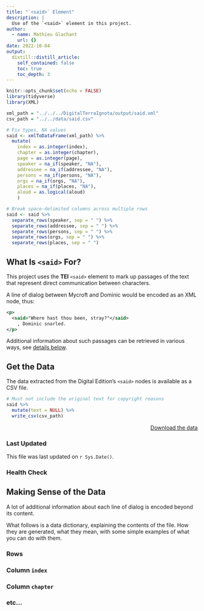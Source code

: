 ```yaml
---
title: "`<said>` Element"
description: |
  Use of the `<said>` element in this project.
author:
  - name: Mathieu Glachant
    url: {}
date: 2022-10-04
output:
  distill::distill_article:
    self_contained: false
    toc: true
    toc_depth: 3
---
```



```r
knitr::opts_chunk$set(echo = FALSE)
library(tidyverse)
library(XML)

xml_path = "../../../DigitalTerraIgnota/output/said.xml"
csv_path = "../../data/said.csv"

```

```r
# Fix types, NA values
said <- xmlToDataFrame(xml_path) %>%
  mutate(
    index = as.integer(index),
    chapter = as.integer(chapter),
    page = as.integer(page),
    speaker = na_if(speaker, "NA"),
    addressee = na_if(addressee, "NA"),
    persons = na_if(persons, "NA"),
    orgs = na_if(orgs, "NA"),
    places = na_if(places, "NA"),
    aloud = as.logical(aloud)
    )
```

```r
# Break space-delimited columns across multiple rows
said <- said %>%
  separate_rows(speaker, sep = " ") %>%
  separate_rows(addressee, sep = " ") %>%
  separate_rows(persons, sep = " ") %>%
  separate_rows(orgs, sep = " ") %>%
  separate_rows(places, sep = " ") 
```

## What Is `<said>` For?

This project uses the __TEI__ `<said>` element to mark up passages of the text that represent direct communication between characters.

A line of dialog between Mycroft and Dominic would be encoded as an XML node, thus:

```xml
<p>
  <said>"Where hast thou been, stray?"</said>
    , Dominic snarled.
</p>
```

Additional information about such passages can be retrieved in various ways, see [details below](#making-sense-of-the-data).

## Get the Data

The data extracted from the Digital Edition's `<said>` nodes is available as a CSV file.

```r
# Must not include the original text for copyright reasons
said %>%
  mutate(text = NULL) %>%
  write_csv(csv_path)
```

<div style="text-align: right">[Download the data](`r csv_path`)<br></div>

### Last Updated

This file was last updated on `r Sys.Date()`.

### Health Check

## Making Sense of the Data

A lot of additional information about each line of dialog is encoded beyond its content. 

What follows is a data dictionary, explaining the contents of the file. How they are generated, what they mean, with some simple examples of what you can do with them.

### Rows

### Column `index`

### Column `chapter`

### etc...